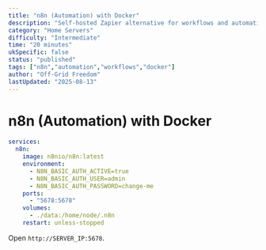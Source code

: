 ```yaml
---
title: "n8n (Automation) with Docker"
description: "Self-hosted Zapier alternative for workflows and automations."
category: "Home Servers"
difficulty: "Intermediate"
time: "20 minutes"
ukSpecific: false
status: "published"
tags: ["n8n","automation","workflows","docker"]
author: "Off-Grid Freedom"
lastUpdated: "2025-08-13"
---
```


# n8n (Automation) with Docker

```yaml
services:
  n8n:
    image: n8nio/n8n:latest
    environment:
      - N8N_BASIC_AUTH_ACTIVE=true
      - N8N_BASIC_AUTH_USER=admin
      - N8N_BASIC_AUTH_PASSWORD=change-me
    ports:
      - "5678:5678"
    volumes:
      - ./data:/home/node/.n8n
    restart: unless-stopped
```

Open `http://SERVER_IP:5678`.
